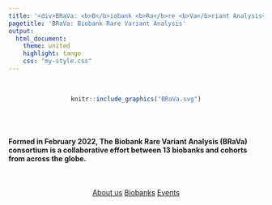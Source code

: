 ```yaml
---
title: '<div>BRaVa: <b>B</b>iobank <b>Ra</b>re <b>Va</b>riant Analysis</div>'
pagetitle: 'BRaVa: Biobank Rare Variant Analysis'
output: 
  html_document:
    theme: united
    highlight: tango
    css: "my-style.css"
---
```


<br>
<center>
```r
knitr::include_graphics("BRaVa.svg")
```
</center>

<br>
<br>


<div class="well">

#### Formed in February 2022, The __Biobank Rare Variant Analysis (BRaVa) consortium__ is a collaborative effort between __13 biobanks and cohorts__ from across the globe.
<br>

<div style="text-align: center;">
<a href="https://brava-genetics.github.io/BRaVa/about_us.html" class="btn btn-primary btn-lg">About us</a>
<a href="https://brava-genetics.github.io/BRaVa/people.html"  class="btn btn-primary btn-lg">Biobanks</a>
<a href="https://brava-genetics.github.io/BRaVa/events.html"  class="btn btn-primary btn-lg">Events</a>
</div>

</div>
